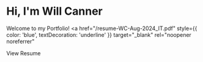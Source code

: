 # Hi, I'm Will Canner

Welcome to my Portfolio!
<a 
  href="/resume-WC-Aug-2024_IT.pdf"
  style={{ 
    color: 'blue', 
    textDecoration: 'underline' 
  }} 
  target="_blank" 
  rel="noopener noreferrer"
>
  View Resume
</a>
